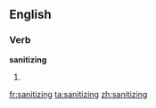 ==English==

===Verb===
'''sanitizing'''

# {{present participle of|[[sanitize]]}}

[[fr:sanitizing]]
[[ta:sanitizing]]
[[zh:sanitizing]]